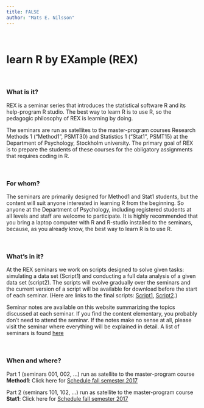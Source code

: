 ---
title: FALSE
author: "Mats E. Nilsson"
---

\  
\  

# learn R by EXample (REX)

\ 

### What is it? 
REX is a seminar series that introduces the statistical software R and its 
help-program R studio. The best way to learn R is to use R,
so the pedagogic philosophy of REX is learning by doing.  

The seminars are run as satellites to the master-program
courses Research Methods 1 ("Method1", PSMT30) and Statistics 1 ("Stat1", PSMT15)
at the Department of Psychology, Stockholm university. The primary goal of REX is
to prepare the students of these courses for the obligatory assignments
that requires coding in R. 

\ 

### For whom?
The seminars are primarily designed for Method1 and Stat1 students, but the
content will suit anyone interested in learning R from the beginning. So
anyone at the Department of Psychology, including registered students at all 
levels and staff are welcome to participate. It is highly recommended that you 
bring a laptop computer with R and R-studio installed to the seminars, because, 
as you already know, the best way to learn R is to use R. 

\ 

### What's in it?
At the REX seminars we work on scripts designed to solve given tasks: simulating
a data set (Script1) and conducting a full data analysis of a 
given data set (script2). The scripts will evolve gradually over the seminars and 
the current version of a script will be available for download before the start
of each seminar. (Here are links to the final scripts:
<a href="script1_fin.R" target="_blank">Script1</a>, 
<a href="script2_fin.R" target="_blank">Script2</a>.)

Seminar notes are available 
on this website summarizing the topics discussed
at each seminar. If you find the content elementary, you probably don't need to
attend the seminar. If the notes make no sense at all, please visit the seminar
where everything will be explained in detail. A list of seminars is found
[here](content.html) 


\ 

### When and where?
Part 1 (seminars 001, 002, ...) run as satellite to the master-program course 
**Method1**:
Click here for [Schedule fall semester 2017](https://fastreg.psychology.su.se/KursWeb/ScheduleKronologisk.aspx?MomentID=71&termin=H17)

Part 2 (seminars 101, 102, ...) run as satellite to the master-program course 
**Stat1**:
Click here for [Schedule fall semester 2017](https://fastreg.psychology.su.se/KursWeb/ScheduleKronologisk.aspx?MomentID=61&termin=H17)

\ 
\ 
